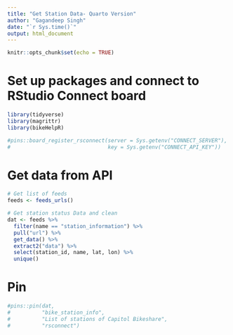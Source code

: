 ```yaml
---
title: "Get Station Data- Quarto Version"
author: "Gagandeep Singh"
date: "`r Sys.time()`"
output: html_document
---
```


```r
knitr::opts_chunk$set(echo = TRUE)
```

# Set up packages and connect to RStudio Connect board

```r
library(tidyverse)
library(magrittr)
library(bikeHelpR)

#pins::board_register_rsconnect(server = Sys.getenv("CONNECT_SERVER"),
#                               key = Sys.getenv("CONNECT_API_KEY"))
```

# Get data from API

```r
# Get list of feeds
feeds <- feeds_urls()

# Get station status Data and clean
dat <- feeds %>% 
  filter(name == "station_information") %>%
  pull("url") %>%
  get_data() %>%
  extract2("data") %>%
  select(station_id, name, lat, lon) %>%
  unique()
```

# Pin

```r
#pins::pin(dat, 
#          "bike_station_info", 
#          "List of stations of Capitol Bikeshare", 
#          "rsconnect")

```

